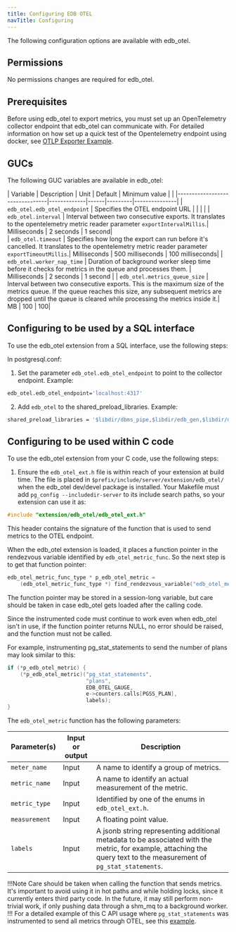 ```yaml
---
title: Configuring EDB OTEL
navTitle: Configuring
---
```


The following configuration options are available with edb_otel.

## Permissions

No permissions changes are required for edb_otel.

## Prerequisites

Before using edb_otel to export metrics, you must set up an OpenTelemetry collector endpoint that edb_otel can communicate with.  For detailed information on how set up a quick test of the Opentelemetry endpoint using docker, see [OTLP Exporter Example](https://github.com/open-telemetry/opentelemetry-cpp/tree/main/examples/otlp).

## GUCs

The following GUC variables are available in edb_otel:

| Variable                       | Description | Unit | Default | Minimum value |                                                                                                                                                                                                                                                |
|--------------------------------|-------------|------|---------|---------------|
| `edb_otel.edb_otel_endpoint`   | Specifies the OTEL endpoint URL | | | |
| `edb_otel.interval`            | Interval between two consecutive exports. It translates to the opentelemetry metric reader parameter `exportIntervalMillis`.| Milliseconds | 2 seconds | 1 second|  
| `edb_otel.timeout`             | Specifies how long the export can run before it's cancelled. It translates to the opentelemetry metric reader parameter `exportTimeoutMillis`.| Milliseconds | 500 milliseconds | 100 milliseconds|
| `edb_otel.worker_nap_time`     | Duration of background worker sleep time before it checks for metrics in the queue and processes them. | Milliseconds | 2 seconds | 1 second |
| `edb_otel.metrics_queue_size`  | Interval between two consecutive exports. This is the maximum size of the metrics queue. If the queue reaches this size, any subsequent metrics are dropped until the queue is cleared while processing the metrics inside it.| MB | 100 | 100|

## Configuring to be used by a SQL interface

To use the edb_otel extension from a SQL interface, use the following steps:

In postgresql.conf:

1. Set the parameter `edb_otel.edb_otel_endpoint` to point to the collector endpoint.  Example: 
```bash
edb_otel.edb_otel_endpoint='localhost:4317'
```
2. Add `edb_otel` to the shared_preload_libraries. Example: 
```bash
shared_preload_libraries = '$libdir/dbms_pipe,$libdir/edb_gen,$libdir/dbms_aq,$libdir/edb_otel'
```
## Configuring to be used within C code

To use the edb_otel extension from your C code, use the following steps:

1. Ensure the `edb_otel_ext.h` file is within reach of your extension at build time. The file is placed in `$prefix/include/server/extension/edb_otel/` when the edb_otel dev/devel package is installed. Your Makefile must add `pg_config --includedir-server` to its include search paths, so your extension can use it as:
```C
#include "extension/edb_otel/edb_otel_ext.h"
```
This header contains the signature of the function that is used to send metrics to the OTEL endpoint.

When the edb_otel extension is loaded, it places a function pointer in the rendezvous variable identified by `edb_otel_metric_func`. So the next step is to get that function pointer:
```C
edb_otel_metric_func_type * p_edb_otel_metric =
    (edb_otel_metric_func_type *) find_rendezvous_variable("edb_otel_metric_func");
```
The function pointer may be stored in a session-long variable, but care should be taken in case edb_otel gets loaded after the calling code.

Since the instrumented code must continue to work even when edb_otel isn't in use, if the function pointer returns NULL, no error should be raised, and the function must not be called.

For example, instrumenting pg_stat_statements to send the number of plans may look similar to this:

```C
if (*p_edb_otel_metric) {
    (*p_edb_otel_metric)("pg_stat_statements",
                         "plans",
                         EDB_OTEL_GAUGE,
                         e->counters.calls[PGSS_PLAN],
                         labels);
}
```

The `edb_otel_metric` function has the following parameters:

| Parameter(s)       | Input or output | Description                                                                                                                                                                       |
|--------------------|-----------------|-----------------------------------------------------------------------------------------------------------------------------------------------------------------------------------|
| `meter_name`       | Input           | A name to identify a group of metrics. |
| `metric_name`      | Input           | A name to identify an actual measurement of the metric. |  
| `metric_type`      | Input           | Identified by one of the enums in `edb_otel_ext.h`.|
| `measurement`      | Input           | A floating point value.|
| `labels`           | Input           | A jsonb string representing additional metadata to be associated with the metric, for example, attaching the query text to the measurement of `pg_stat_statements`.|

!!!Note
Care should be taken when calling the function that sends metrics. It's important to avoid using it in hot paths and while holding locks, since it currently enters third party code.  In the future, it may still perform non-trivial work, if only pushing data through a shm_mq to a background worker.
!!!
For a detailed example of this C API usage where `pg_stat_statements` was instrumented to send all metrics through OTEL, see this [example](https://github.com/EnterpriseDB/opentelemetry-work/blob/arthur/pg17/contrib/pg_stat_statements/pg_stat_statements.c).